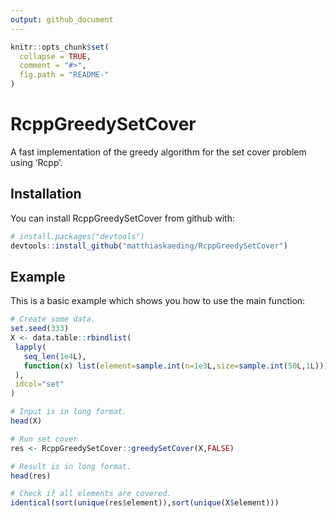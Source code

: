 ```yaml
---
output: github_document
---
```


<!-- README.md is generated from README.Rmd. Please edit that file -->

```r
knitr::opts_chunk$set(
  collapse = TRUE,
  comment = "#>",
  fig.path = "README-"
)
```

# RcppGreedySetCover

A fast implementation of the greedy algorithm for the set cover problem using 'Rcpp'.

## Installation

You can install RcppGreedySetCover from github with:

```r
# install.packages("devtools")
devtools::install_github("matthiaskaeding/RcppGreedySetCover")
```

## Example

This is a basic example which shows you how to use the main function:

```r
# Create some data.
set.seed(333)
X <- data.table::rbindlist(
 lapply(
   seq_len(1e4L),
   function(x) list(element=sample.int(n=1e3L,size=sample.int(50L,1L)))
 ),
 idcol="set"
)

# Input is in long format.
head(X) 

# Run set cover
res <- RcppGreedySetCover::greedySetCover(X,FALSE)

# Result is in long format.
head(res) 

# Check if all elements are covered.
identical(sort(unique(res$element)),sort(unique(X$element)))

```
